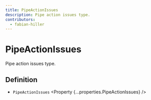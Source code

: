```yaml
---
title: PipeActionIssues
description: Pipe action issues type.
contributors:
  - fabian-hiller
---
```



# PipeActionIssues

Pipe action issues type.

## Definition

- `PipeActionIssues` <Property {...properties.PipeActionIssues} />
